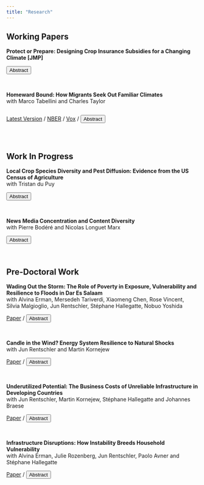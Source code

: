 ```yaml
---
title: "Research"
---
```


<script>
function hide_buttons(abstract) {
    var x = document.getElementById(abstract);
    if (x.style.display === "none") {
        x.style.display = "block";
    } else {
        x.style.display = "none";
    }
}
</script>


## Working Papers


**Protect or Prepare: Designing Crop Insurance Subsidies for a Changing Climate [JMP]** 

<div class="button-bar">
<button class="button_that_looks_like_link" role="button" onclick="hide_buttons('JMP')">Abstract</button>
</div>

<div id="JMP" style="display: none;">
Governments increasingly subsidize insurance against weather shocks in response to growing climate risks, but these subsidies may reduce incentives for long-term adaptation. This paper quantifies the impact of crop insurance subsidies on U.S. agricultural adaptation using a dynamic land use and insurance choices model, incorporating climate projections and crop yield models for the three main U.S. crops alongside detailed micro-data on farmers' decisions. Current spatially uniform subsidies allocate most funds to high-risk regions, reducing welfare by encouraging farming in areas more susceptible to climate shocks. In contrast, targeted subsidies, which adjust based on regional climate risk trends, improve welfare by reducing production volatility. However, the optimal policy, which removes subsidies from high-risk areas and doubles them in low-risk regions, risks regional disparities and drastically reduces crop diversity by encouraging corn production. These results underscore the importance of aligning agricultural policies with climate dynamics to promote sustainable land use and minimize climate-related welfare losses.

</div>
</br>

**Homeward Bound: How Migrants Seek Out Familiar Climates**  
with Marco Tabellini and Charles Taylor

<div style="display: flex; gap: 10px;">
  <a href="content/working_papers/migration_climate_similarity_posted.pdf" class="button_that_looks_like_link">Latest Version</a> /
  <a href="https://www.nber.org/papers/w32035?utm_campaign=ntwh&utm_medium=email&utm_source=ntwg18" class="button_that_looks_like_link">NBER</a> /
  <a href="https://cepr.org/voxeu/columns/homeward-bound-how-migrants-seek-out-familiar-climates" class="button_that_looks_like_link">Vox</a> /
  <button class="button_that_looks_like_link" role="button" onclick="hide_buttons('abstract_homeward_bound')">Abstract</button>
</div>

<div id="abstract_homeward_bound" style="display: none;">
This paper examines the concept of ``climate matching'' in migration---the idea that migrants seek out destinations with familiar climates. Focusing on the US, we document that temperature distance between origin and destination strongly predicts the distribution of migrants across counties. This pattern holds for internal and international migration in the past (1850-1940) and today (2010-2021), and is not explained by the spatial correlation of climate or the persistence of ethnic networks. We provide suggestive evidence for two mechanisms driving climate matching: climate-specific skills and climate-as-amenity. Then, we study the implications of climate matching for migrants. Leveraging plausibly exogenous variation in climate mismatch, we document that climate distance reduces life expectancy among immigrants, and increases mortality rates for their US-born children. We calculate the implied mortality cost of a 1\degree{}C change in climate to be \$2,625-2,700.%, which equates to 3-5\% of GDP if applied to all Americans.

</div>
<br> 

## Work In Progress

**Local Crop Species Diversity and Pest Diffusion: Evidence from the US Census of Agriculture** <br/>  with Tristan du Puy

<div class="button-bar">
<button class="button_that_looks_like_link" role="button" onclick="hide_buttons('crop_diversity_pests')">Abstract</button>
</div>

<div id="crop_diversity_pests" style="display: none;">
We provide evidence of the role of local agricultural crop diversity, measured by local crop richness and evenness, in hampering the diffusion of pests. First, we build consistent county-level diversity measures using a new machine-learning based method to link the US Agricultural Census of Agriculture between 1880-2007. Second, we show large declines in local crop diversity over the second half of 20th century, consistent with previous findings. Finally, we examine the impact of crop diversity on the spread of two significant pest outbreaks in US agricultural systems—the boll weevil (1890-1930) and the imported fire ant (1940-1997). We address reverse causality concerns by instrumenting local crop diversity with the expected (pre-planting) spread in crop revenues. We find that increases in crop diversity prevented the diffusion of these two pests.
</div>
<br> 

**News Media Concentration and Content Diversity** <br/> with Pierre Bodéré and Nicolas Longuet Marx

<div class="button-bar">
<button class="button_that_looks_like_link" role="button" onclick="hide_buttons('abstract_media')">Abstract</button>
</div>


<div id="abstract_media" style="display: none;">
The rise in political polarization over the recent years has fostered scrutiny of the structure of the news industry’ s influence on political outcomes. How should policymakers regulate news producers when they value news diversity and large publishers shape the ideological landscape? We develop an empirical model of competition for readership and advertisers between news producers. We recover the topic content and ideological positions of 200 major U.S. daily newspapers using recent advances in Natural Language Processing on millions of published articles. We find that over the period 2007-2017, the median newspaper in our sample got closer to the ideology of the Democratic party. Second, we embed these topics and ideal points in a demand model for differentiated products with heterogeneous readers. Our model shows that rich readers lean democrat and consume more news about social and political questions while the elderly are more conservative and care more about local news. Using the estimated demand model and data on advertising contracts and readership, we can recover the cost of producing each type of content. Given this model of news supply, we intend to use our framework to provide recommendations on antitrust rules weighing both consumer welfare and ideological diversity.
</div>
<br> 

## Pre-Doctoral Work

**Wading Out the Storm: The Role of Poverty in Exposure, Vulnerability and Resilience to Floods in Dar Es Salaam**  <br/> with Alvina Erman, Mersedeh Tariverdi, Xiaomeng Chen, Rose Vincent, Silvia Malgioglio, Jun Rentschler, Stéphane Hallegatte, Nobuo Yoshida 

<div class="button-bar">
<a href="https://papers.ssrn.com/sol3/papers.cfm?Abstract_id=3436477" class="button_that_looks_like_link">Paper</a>
/
<button class="button_that_looks_like_link" role="button" onclick="hide_buttons('wading_out')">Abstract</button>
</div>

<div id="wading_out" style="display: none;">
Dar es Salaam is frequently affected by severe flooding causing destruction and impeding daily life of its 4.5 million inhabitants. The focus of this paper is on the role of poverty in the impact of floods on households, focusing on both direct (damage to or loss of assets or property) and indirect (losses involving health, infrastructure, labor, and education) impacts using household survey data. Poorer households are more likely to be affected by floods; directly affected households are more likely female-headed and have more insecure tenure arrangements; and indirectly affected households tend to have access to poorer quality infrastructure. Focusing on the floods of April 2018, affected households suffered losses of 23 percent of annual income on average. Surprisingly, poorer households are not over-represented among the households that lost the most - even in relation to their income, possibly because 77 percent of total losses were due to asset losses, with richer households having more valuable assets. Although indirect losses were relatively small, they had significant well-being effects for the affected households. It is estimated that households? losses due to the April 2018 flood reached more than US$100 million, representing between 2-4 percent of the gross domestic product of Dar es Salaam. Furthermore, poorer households were less likely to recover from flood exposure. The report finds that access to finance play an important role in recovery for households.
</div>
</br>

**Candle in the Wind? Energy System Resilience to Natural Shocks**<br/> with Jun Rentschler and Martin Kornejew 

<div class="button-bar">
<a href="https://papers.ssrn.com/sol3/papers.cfm?Abstract_id=3430507" class="button_that_looks_like_link">Paper</a>
/
<button class="button_that_looks_like_link" role="button" onclick="hide_buttons('candle_in_wind')">Abstract</button>
</div>

<div id="candle_in_wind" style="display: none;">
This study finds that natural shocks -- storms in particular -- are a significant and often leading cause for power supply disruptions. This finding is based on 20 years of high frequency (i.e. daily) data on power outages and climate variables in 28 countries -- Bangladesh, the United States and 26 European countries. More specifically: (1) Natural shocks are the most important cause of power outages in developed economies. On average, they account for more than 50 of annual outage duration in both the US and Europe. In contrast, natural shocks are responsible for a small share of outages in Bangladesh, where disruptions occur on a daily basis for a variety of reasons. (2) Outages due to natural shocks are found to last significantly longer than those due to non-natural shocks in -- e.g. more than 4.5 times in Europe. Reasons include the challenge of locating wide-spread damages, and the sustained duration of storms. (3) Several factors can reinforce the adverse effect of natural shocks on power supply. In the US, forest cover is shown to significantly increase the risk of power outages when storms occur. (4) There are significant differences in network fragility. For instance, wind speeds above 35 km/h are found to be 12 times more likely to cause an outage in Bangladesh than in the US. This difference may be explained by a range of factors, including investments in infrastructure resilience and maintenance.
</div>
</br>

**Underutilized Potential: The Business Costs of Unreliable Infrastructure in Developing Countries** <br/>
with Jun Rentschler, Martin Kornejew, Stéphane Hallegatte and Johannes Braese 

<div class="button-bar">
<a href="https://papers.ssrn.com/sol3/papers.cfm?Abstract_id=3430509" class="button_that_looks_like_link">Paper</a>
/
<button class="button_that_looks_like_link" role="button" onclick="hide_buttons('underutilized_potential')">Abstract</button>
</div>
<div id="underutilized_potential" style="display: none;">
This study constructs a microdata set of about 143,000 firms to estimate the monetary costs of infrastructure disruptions in 137 low- and middle-income countries, representing 78 percent of the world population and 80 percent of the GDP of low- and -middle-income countries. Specifically, this study assesses the impact of transport, electricity, and water disruptions on the capacity utilization rates of firms. The estimates suggest that utilization losses amount to \$151 billion a year -- of which \$107 billion are due to transport disruptions, \$38 billion due to blackouts, and \$6 billion due to dryouts. Moreover, this study shows that electricity outages are causing sales losses equivalent to \$82 billion a year. Firms are also incurring the costs of self-generated electricity, estimated to amount to $64 billion a year (including annualized capital expenditure). At almost \$300 billion a year, these figures highlight the substantial drag that unreliable infrastructure imposes on firms in developing countries. Yet, these figures are likely to be under-estimates as neither all countries nor all types of impacts are covered.
</div>
</br>


**Infrastructure Disruptions: How Instability Breeds Household Vulnerability** <br/> with Alvina Erman, Julie Rozenberg, Jun Rentschler, Paolo Avner and Stéphane Hallegatte <br/>

<div class="button-bar">
<a href="https://papers.ssrn.com/sol3/papers.cfm?Abstract_id=3430512" class="button_that_looks_like_link">Paper</a>
/
<button class="button_that_looks_like_link" role="button" onclick="hide_buttons('infrastructure_disruption')">Abstract</button>
</div>

<div id="infrastructure_disruption" style="display: none;">
This review examines the literature on the welfare impacts of infrastructure disruptions. There is widespread evidence that households suffer from the consequences of a lack of infrastructure reliability, and that being connected to the grid is not sufficient to close the infrastructure gap. Disruptions and irregular service have adverse effects on household welfare, due to missed work and education opportunities, and negative impact on health. Calibrating costs of unreliable infrastructure on existing willingness to pay assessments, we estimate the welfare losses associated with blackouts and water outages. Overall, between 0.1 and 0.2 percent of GDP would be lost each year because of unreliable infrastructure -- electricity, water and transport.
</div>


<br/>
<br/>
<br/>
<br/>
<br/>
<br/>
<br/>
<br/>
<br/>
